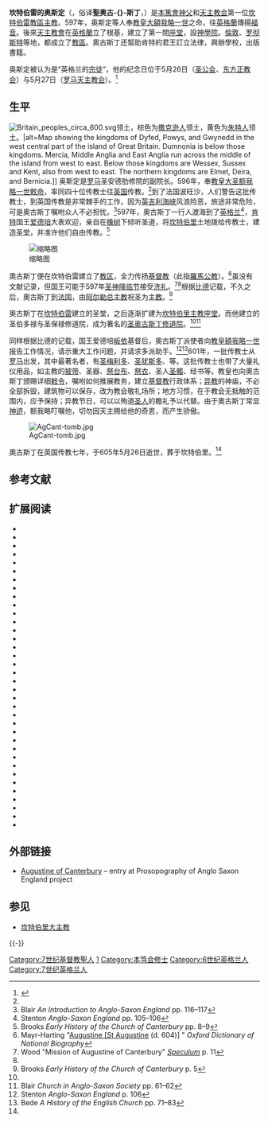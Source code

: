 {{NoteTA
|T = zh-cn:坎特伯雷的奥古斯丁;zh-hk:坎特伯雷的奧古斯丁;zh-tw:坎特伯里的奧斯定
|1 = zh-cn:坎特伯里;zh-hk:坎特伯雷;zh-tw:坎特伯里
|2 = zh-cn:奥古斯丁;zh-hk:奧古斯丁;zh-tw:奧斯定
}}

{{Infobox saint
|name= 坎特伯里的奥斯定
|birth_date= 公元六世纪
|birth_place = [[意大利|意大利]][[罗马|罗马]]
|death_date= 604年5月26日
|death_place = [[英格兰|英格兰]][[肯特郡|肯特郡]][[坎特伯雷|坎特伯雷]]  
|feast_day= 5月27日 ([[罗马天主教会|罗马天主教会]]<br />5月26日 ([[圣公会|圣公会]])<br />5月26日 ([[东方正教会|东方正教会]])<br />5月28日 ([[罗马天主教圣人历|罗马天主教圣人历]] 1882-1969)
|venerated_in=[[罗马天主教会|罗马天主教会]]<br>[[东方正教会|东方正教会]]<br>[[圣公会|圣公会]]
|image=Augustinus_von_Canterbury.jpg
|imagesize=200px
|caption= 坎特伯里第一任主教，圣奥斯定<br>取自[[拜占庭|拜占庭]][[圣像|圣像]]
|titles= 主教、[[精修聖人|精修聖人]]
|beatified_date=
|beatified_place=
|beatified_by=
|canonized_date=
|canonized_place=
|canonized_by=
|attributes=
|patronage=
|major_shrine= 圣奥斯定修道院，坎特伯里 (被毁)<br />[[圣奥古斯丁修道院|圣奥古斯丁修道院]], [[拉姆斯蓋特|拉姆斯蓋特]]
|suppressed_date=
|issues=
}}

'''坎特伯雷的奥斯定'''（{{lang-en|St. Augustine of Canterbury}}，俗译'''聖奥古-{}-斯丁'''，{{bd|？||604年|5月26日}}）是[[本篤會|本篤會]][[神父|神父]]和[[天主教会|天主教会]]第一位[[坎特伯雷教區|坎特伯雷教區]][[主教|主教]]。597年，奥斯定等人奉[[教皇|教皇]][[額我略一世|大額我略一世]]之命，往[[英格蘭|英格蘭]]傳揚[[福音|福音]]。後來[[天主教會|天主教會]]在[[英格蘭|英格蘭]]立了根基，建立了第一間[[座堂|座堂]]，設[[神學院|神學院]]。[[倫敦|倫敦]]、[[羅徹斯特_(肯特郡)|罗彻斯特]]等地，都成立了[[教區|教區]]。奧古斯丁还幫助肯特的君王訂立法律，興辦學校，出版書籍。

奥斯定被认为是“英格兰的[[宗徒|宗徒]]”，他的纪念日位于5月26日（[[圣公会|圣公会]]、[[东方正教会|东方正教会]]）与5月27日（[[罗马天主教会|罗马天主教会]]）。<ref>{{Cite web |url=http://www.binetti.ru/collectio/liturgia/missale_files/crg5.htm |title=CALENDARIUM ROMANUM GENERALE |accessdate=2014-05-27 |archive-date=2014-05-05 |archive-url=https://web.archive.org/web/20140505203635/http://www.binetti.ru/collectio/liturgia/missale_files/crg5.htm |dead-url=no }}</ref>

== 生平 ==
[[File:Britain_peoples_circa_600.svg|left]]领土，棕色为[[撒克逊人|撒克逊人]]领土，黄色为[[朱特人|朱特人]]领土。|alt=Map showing the kingdoms of Dyfed, Powys, and Gwynedd in the west central part of the island of Great Britain. Dumnonia is below those kingdoms. Mercia, Middle Anglia and East Anglia run across the middle of the island from west to east. Below those kingdoms are Wessex, Sussex and Kent, also from west to east. The northern kingdoms are Elmet, Deira, and Bernicia.]]
奥斯定是[[罗马|罗马]]圣安德肋修院的副院长。596年，奉[[教皇|教皇]][[額我略一世|大圣额我略一世]][[敕命|敕命]]，率同四十位传教士往[[英国|英国]]传教。<ref name=ASE105/>到了法国波旺沙，人们警告这批传教士，到英国传教是非常棘手的工作，因为[[英吉利海峡|英吉利海峡]]风浪险恶，旅途非常危险，可是奧古斯丁嘱咐众人不必担忧。<ref name=Blair116>Blair ''An Introduction to Anglo-Saxon England'' pp. 116–117</ref>597年，奧古斯丁一行人渡海到了[[英格兰|英格兰]]<ref name=ASE105>Stenton ''Anglo-Saxon England'' pp. 105–106</ref>，[[肯特王国|肯特]]国王[[肯特的艾塞尔伯特|爱德培]]大表欢迎，亲自在[[橡树|橡树]]下倾听圣道，将[[坎特伯里|坎特伯里]]土地拨给传教士，建造[[圣堂|圣堂]]，并准许他们自由传教。<ref name=Brooks8>Brooks ''Early History of the Church of Canterbury'' pp. 8–9</ref>

[[File:A_Chronicle_of_England_-_Page_025_-_Augustine_Preaching_Before_King_Ethelbert.jpg|缩略图]]

奧古斯丁便在坎特伯雷建立了[[教区|教区]]，全力传扬[[基督教|基督教]]（此指[[羅馬公教|羅馬公教]]）。<ref name=DNB>Mayr-Harting "[http://www.oxforddnb.com/view/article/899 Augustine [St Augustine] (d. 604)] {{Webarchive|url=https://archive.is/20121205094617/http://www.oxforddnb.com/view/article/899 |date=2012-12-05 }}" ''Oxford Dictionary of National Biography''</ref>虽没有文献记录，但国王可能于597年[[圣神降临节|圣神降临节]]接受[[洗礼|洗礼]]。<ref name=Woods11>Wood "Mission of Augustine of Canterbury" ''[[Speculum_(journal)|Speculum]]'' p. 11</ref><ref name=Brooks8/>根据[[比德|比德]]记载，不久之后，奧古斯丁到[[法国|法国]]，由[[阿尔勒|阿尔勒]][[总主教|总主教]]祝圣为[[主教|主教]]。<ref name=Brooks5>Brooks ''Early History of the Church of Canterbury'' p. 5</ref>

奧古斯丁在[[坎特伯雷|坎特伯雷]]建立的圣堂，之后逐渐扩建为[[坎特伯里座堂|坎特伯里主教座堂]]。而他建立的圣伯多禄与圣保禄修道院，成为著名的[[圣奥古斯丁修道院|圣奥古斯丁修道院]]。<ref name=DNB/><ref name=Blair61>Blair ''Church in Anglo-Saxon Society'' pp. 61–62</ref> 

同样根据比德的记载，国王爱德培[[皈依|皈依]]基督后，奧古斯丁派使者向[[教皇|教皇]][[額我略一世|額我略一世]]报告工作情况，请示重大工作问题，并请求多派助手。<ref name=ASE106>Stenton ''Anglo-Saxon England'' p. 106</ref><ref name=Bede71>Bede ''A History of the English Church'' pp. 71–83</ref>601年，一批传教士从[[罗马|罗马]]出发，其中最著名者，有[[默利图斯|圣梅利多]]、[[尤斯图斯|圣犹斯多]]、{{le|圣保利诺|Paulinus of York}}等。这批传教士也带了大量礼仪用品，如主教的[[披带|披带]]、圣器、[[祭台布|祭台布]]、[[祭衣|祭衣]]、圣人[[圣髑|圣髑]]、经书等。教皇也向奧古斯丁颁赐详细[[敕令|敕令]]，嘱咐如何推展教务，建立[[基督教|基督教]]行政体系；[[异教|异教]]的神庙，不必全部拆毁，建筑物可以保存，改为教会敬礼场所；地方习惯，在于教会无抵触的范围内，应予保持；异教节日，可以以殉道[[基督教圣人|圣人]]的瞻礼予以代替。由于奧古斯丁常显[[神迹|神迹]]，额我略叮嘱他，切勿因天主赐给他的奇恩，而产生骄傲。

[[File:AgCant-tomb.jpg|thumb]]

奧古斯丁在英国传教七年，于605年5月26日逝世，葬于坎特伯里。<ref name=DNB/>

{{圣公宗}}

== 参考文献 ==
{{Reflist|30em}}

== 扩展阅读 ==
{{refbegin }}
* {{cite book |author=Bede |authorlink=Bede |author2= translated by Leo Sherley-Price |title=A History of the English Church and People |publisher=Penguin Classics |location=New York|year=1988 | isbn = 978-0-14-044042-3 }}
* {{cite book |author=Blair, John P. |title=The Church in Anglo-Saxon Society |publisher=Oxford University Press |location=Oxford, UK |year= 2005 | isbn = 978-0-19-921117-3 }}
* {{cite encyclopedia |author=Blair, John |title=A Handlist of Anglo-Saxon Saints |encyclopedia=Local Saints and Local Churches in the Early Medieval West |editor=Thacker, Aland and Sharpe, Richard |publisher=Oxford University Press |location=Oxford, UK |year=2002 |pages=495–565 | isbn = 978-0-19-820394-0 }}
* {{cite book |author=Blair, Peter Hunter|author2=Blair, Peter D.|authorlink= Peter Hunter Blair |title=An Introduction to Anglo-Saxon England|edition=Third |publisher=Cambridge University Press |location=Cambridge, UK |year=2003 | isbn = 978-0-521-53777-3 }}
* {{cite book |author=Brooks, Nicholas |authorlink=Nicholas Brooks |title=The Early History of the Church of Canterbury: Christ Church from 597 to 1066 |publisher=Leicester University Press |location=London |year=1984 | isbn = 978-0-7185-0041-2 }}
* {{cite encyclopedia |author=Colgrave, Bertram |authorlink=Bertram Colgrave |title=Introduction |encyclopedia=The Earliest Life of Gregory the Great |publisher=Cambridge University Press |location=Cambridge, UK |edition=Paperback reissue of 1968 |year=2007 | isbn = 978-978-052-131-8 }}
* {{cite book |author=Collins, Roger |authorlink=Roger Collins |title=Early Medieval Europe: 300–1000 |publisher=St. Martin's Press |location=New York |year=1999 | isbn = 978-0-312-21886-7 |edition=Second }}
* {{cite encyclopedia |author=Dales, Douglas |title="Apostles of the English": Anglo-Saxon Perceptions |encyclopedia = L'eredità spirituale di Gregorio Magno tra Occidente e Oriente |publisher= l Segno Gabrielli Editori |year=2005 | isbn = 978-88-88163-54-3 }}
* {{cite book |author=Delaney, John P. |title=Dictionary of Saints|url=https://archive.org/details/dictionaryofsain0000dela_f3z9 |edition=Second |publisher=Doubleday |location=Garden City, NY |year=1980 | isbn = 978-0-385-13594-8 }}
* {{cite book |author=Dodwell, C. R. |title=Anglo-Saxon Art: A New Perspective |url=https://archive.org/details/anglosaxonartnew0000dodw_62 |publisher=Cornell University Press |location=Ithaca, NY |year=1985 |edition =Cornell University Press | isbn = 978-0-8014-9300-3 }}
* {{cite book |author=Fletcher, R. A. |authorlink= Richard A. Fletcher |title=The Barbarian Conversion: From Paganism to Christianity |url=https://archive.org/details/barbarianconvers00flet |publisher=H. Holt and Co |location=New York |year=1998 | isbn = 978-0-8050-2763-1 }}
* {{cite encyclopedia |author=Frend, William H. C. | authorlink= William Hugh Clifford Frend |title=Roman Britain, a Failed Promise |encyclopedia=The Cross Goes North: Processes of Conversion in Northern Europe AD 300–1300 |publisher=Boydell Press |location=Woodbridge, UK |editor=[[Martin_Carver|Martin Carver]] |year=2003 | isbn = 978-1-84383-125-9 |pages=79–92 }}
* {{cite encyclopedia |author=Gameson, Richard and Fiona |title=From Augustine to Parker: The Changing Face of the First Archbishop of Canterbury |editor=Smyth, Alfred P.; [[Simon_Keynes|Keynes, Simon]] |encyclopedia=Anglo-Saxons: Studies Presented to Cyril Roy Hart |publisher=Four Courts Press |location=Dublin |year=2006 |pages=13–38 | isbn = 978-1-85182-932-3 }}
* {{cite encyclopedia |author=Hayward, Paul Anthony |editor= [[Michael_Lapidge|Lapidge, Michael]], et al. |encyclopedia=Blackwell Encyclopaedia of Anglo-Saxon England |title=St Justus |year=2001 |publisher=Blackwell Publishing |location= Malden, MA | isbn = 978-0-631-22492-1 |pages= 267–268 }}
* {{cite book |author=Higham, N. J. |title=The Convert Kings: Power and Religious Affiliation in Early Anglo-Saxon England |publisher=Manchester University Press |location=Manchester, UK |year=1997 | isbn = 978-0-7190-4827-2 }}
* {{cite book |author= Hindley, Geoffrey |title=A Brief History of the Anglo-Saxons: The Beginnings of the English Nation |url= https://archive.org/details/briefhistoryofan0000hind_b4f5 |year= 2006|publisher= Carroll & Graf Publishers |location=New York | isbn = 978-0-7867-1738-5 }}
* {{cite book |author=Kirby, D. P. |title=The Earliest English Kings |publisher=Routledge |location=New York |year=2000 | isbn = 978-0-415-24211-0 }}
* {{cite journal |author=Jones, Putnam Fennell |title=The Gregorian Mission and English Education |url=https://archive.org/details/sim_speculum_1928-07_3_3/page/335 |journal= [[Speculum_(journal)|Speculum]] |volume=3 |issue=3 |pages=335–348|date=July 1928 |doi=10.2307/2847433 |jstor= 2847433 }}
* {{cite book |author=Lapidge, Michael  |authorlink= Michael Lapidge |title=The Anglo-Saxon Library |publisher=Oxford University Press |location=Oxford, UK |year=2006 | isbn = 978-0-19-926722-4 }}
* {{cite encyclopedia |author=Lapidge, Michael |authorlink= Michael Lapidge|title=Laurentius|encyclopedia=The Blackwell Encyclopaedia of Anglo-Saxon England |page=279 |editors=[[Michael_Lapidge|Lapidge, Michael]]; Blair, John; [[Simon_Keynes|Keynes, Simon]]; Scragg, Donald |year=2001 |publisher=Blackwell Publishing |location=Malden, MA | isbn = 978-0-631-22492-1 }}
* {{cite encyclopedia |author=Lapidge, Michael |authorlink= Michael Lapidge|editor= [[Michael_Lapidge|Lapidge, Michael]]; Blair, John; [[Simon_Keynes|Keynes, Simon]]; Scragg, Donald |encyclopedia=Blackwell Encyclopaedia of Anglo-Saxon England |title=Mellitus |year=2001 |publisher=Blackwell Publishing |location= Malden, MA | isbn = 978-0-631-22492-1 |pages=305–306 }}
* {{cite book |author=Lawrence, C. H. |title=Medieval Monasticism: Forms of Religious Life in Western Europe in the Middle Ages |url=https://archive.org/details/medievalmonastic0000lawr_n3c1 |publisher=Longman |location=New York |year=2001 | isbn = 978-0-582-40427-4 }}
* {{cite journal |author=Markus, R. A. |title=The Chronology of the Gregorian Mission to England: Bede's Narrative and Gregory's Correspondence |url=https://archive.org/details/sim_journal-of-ecclesiastical-history_1963-04_14_1/page/16 |journal=[[Journal_of_Ecclesiastical_History|Journal of Ecclesiastical History]] |volume=14 |issue=1 |pages=16–30 |date=April 1963 |doi=10.1017/S0022046900064356 }}
* {{cite book |author=Mayr-Harting, Henry| authorlink= Henry Mayr-Harting |title=The Coming of Christianity to Anglo-Saxon England |publisher=Pennsylvania State University Press |location=University Park, PA |year=1991 | isbn = 978-0-271-00769-4 }}
* {{cite encyclopedia |author= Mayr-Harting, Henry |authorlink= Henry Mayr-Harting |encyclopedia= Oxford Dictionary of National Biography |title= Augustine (St Augustine) (d. 604) |url= http://www.oxforddnb.com/view/article/899 |accessdate= 30 March 2008 |year= 2004 |publisher= Oxford University Press |doi= 10.1093/ref:odnb/899 |format= {{ODNBsub }} |archive-date= 2012-12-05 |archive-url= https://archive.is/20121205094617/http://www.oxforddnb.com/view/article/899 |dead-url= no }}
* {{cite encyclopedia |author= Nelson, Janet L. |authorlink= Janet L. Nelson |encyclopedia= Oxford Dictionary of National Biography |title= Bertha (b. c.565, d. in or after 601) |url= http://www.oxforddnb.com/view/article/2269 |accessdate= 30 March 2008 |year= 2004 |publisher= Oxford University Press |doi= 10.1093/ref:odnb/2269 |edition= May 2006 revised |format= {{ODNBsub }} |archive-date= 2019-10-17 |archive-url= https://web.archive.org/web/20191017031717/https://www.oxforddnb.com/view/10.1093/ref:odnb/9780198614128.001.0001/odnb-9780198614128-e-2269;jsessionid=82E4586595357F91A5F3006389A3D57B |dead-url= no }}
* {{cite book |author=Nilson, Ben |title=Cathedral Shrines of Medieval England|publisher=Boydell Press |year=1998 |location=Woodbridge, UK | isbn = 978-0-85115-540-1 }}
* {{cite encyclopedia |author=Schapiro, Meyer |authorlink=Meyer Schapiro |title=The Decoration of the Leningrad Manuscript of Bede|encyclopedia= Selected Papers: Volume 3: Late Antique, Early Christian and Mediaeval Art |pages=199 and 212–214|year= 1980 |publisher=Chatto & Windus|location= London | isbn = 978-0-7011-2514-1 }}
* {{cite journal |author=Smith, Adam |year=1978 |title=St Augustine of Canterbury in History and Tradition |journal=Folklore |volume=89 |issue=1 |pages= 23–28 |jstor= 1260091 |doi=10.1080/0015587X.1978.9716085 }}
* {{cite book |author=Stenton, F. M. |authorlink= Frank Stenton |title= Anglo-Saxon England |year= 1971|publisher= Oxford University Press |location=Oxford, UK |edition=Third | isbn = 978-0-19-280139-5 }}
* {{cite book |author=Thomson, John A. F. |title= The Western Church in the Middle Ages |publisher=Arnold |location=London |year=1998 | isbn = 978-0-340-60118-1 }}
* {{cite encyclopedia |author=Wood, Ian | title=Augustine and Aidan: Bureaucrat and Charismatic? |encyclopedia = L'Église et la Mission au VIe Siècle: La Mission d'Augustin de Cantorbéry et les Églises de Gaule sous L'Impulsion de Grégoire le Grand Actes du Colloque d'Arles de 1998 |editor= Dreuille, Christophe de |publisher=Les Éditions du Cerf |location= Paris |year=2000 | isbn = 978-2-204-06412-5 }}
* {{cite journal |author=Wood, Ian |title=The Mission of Augustine of Canterbury to the English |journal=[[Speculum_(journal)|Speculum]] |volume=69 |issue=1 |pages=1–17 |date=January 1994 |doi=10.2307/2864782 |jstor= 2864782 }}
* {{cite book |author=Yorke, Barbara |authorlink= Barbara Yorke |title=The Conversion of Britain: Religion, Politics and Society in Britain c. 600–800 |publisher=Pearson/Longman |location=London |year=2006 | isbn = 978-0-582-77292-2 }}
* {{cite journal |author=Chaplais, P. |title=Who introduced charters into England? The case for Augustine |journal=Journal of the Society of Archivists |volume=3 |date=1965–1969 |pages=526–542 |doi=10.1080/00379816509513917 |issue=10 }}
* {{cite encyclopedia |author= Sharpe, R. |title=The setting to St Augustine's translation, 1091 |encyclopedia=Canterbury and the Norman conquest |editor= R. Eales and R. Sharpe |year=1995|pages= 1–13}}
{{refend}}

== 外部链接 ==
{{Commons category|Saint Augustine of Canterbury}}
* [https://web.archive.org/web/20120301193301/http://www.pase.ac.uk/pdb?dosp=VIEW_RECORDS&st=PERSON_NAME&value=13620&level=1&lbl=Augustine Augustine of Canterbury] – entry at Prosopography of Anglo Saxon England project

== 参见 ==
{{Portal|基督教|英格兰|人物}}
* [[坎特伯里大主教|坎特伯里大主教]]

{{-}}
{{天主教会史}}
{{普世聖公宗}}

{{Authority control}}

[[Category:7世纪基督教聖人|Category:7世纪基督教聖人]]
[[Category:坎特伯雷大主教|1]]
[[Category:本笃会修士|Category:本笃会修士]]
[[Category:6世纪英格兰人|Category:6世纪英格兰人]]
[[Category:7世纪英格兰人|Category:7世纪英格兰人]]